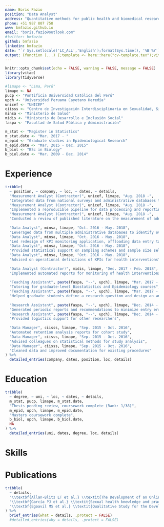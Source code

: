 ```yaml
---
name: Boris Fazio
position: "Data Analyst"
address: "Quantitative methods for public health and biomedical research"
phone: +51 987 807 758
www: bmfazio.github.io
email: "boris.fazio@outlook.com"
#twitter: bmfazio
github: bmfazio
linkedin: bmfazio
date: "`r Sys.setlocale('LC_ALL','English');format(Sys.time(), '%B %Y')`"
output: (function (...) {;template <- here::here("cv-template.tex");vitae::cv_document(..., template = template, citation_package = "biblatex",latex_engine = "xelatex")})
---
```


```r
knitr::opts_chunk$set(echo = FALSE, warning = FALSE, message = FALSE)
library(vitae)
library(tidyverse)

#limape <- "Lima, Perú"
limape <- NA
pucp <- "Pontificia Universidad Católica del Perú"
upch <- "Universidad Peruana Cayetano Heredia"
unicef <- "UNICEF"
ciisss <- "Centro de Investigación Interdisciplinaria en Sexualidad, Sida y Sociedad"
minsa <- "Ministerio de Salud"
midis <- "Ministerio de Desarrollo e Inclusión Social"
faspa <- "Facultad de Salud Pública y Administración"

m_stat <- "Magister in Statistics"
m_stat.date <- "Mar. 2017 - "
m_epid <- "Graduate studies in Epidemiological Research"
m_epid.date <- "Mar. 2015 - Dec. 2015"
b_biol <- "BSc in Biology"
b_biol.date <- "Mar. 2009 - Dec. 2014"


```

# Experience

```r
tribble(
  ~ position, ~ company, ~ loc, ~ dates, ~ details,
  "Measurement Analyst (Contractor)", unicef, limape, "Aug. 2018 -",
  "Integrated data from national surveys and administrative databases to enable calculation of well-being indicators",
  "Measurement Analyst (Contractor)", unicef, limape, "Aug. 2018 -",
  "Implemented a reproducible pipeline for data processing and reporting",
  "Measurement Analyst (Contractor)", unicef, limape, "Aug. 2018 -",
  "Conducted a review of published literature on the measurement of adolescent well-being",
  
  "Data Analyst", minsa, limape, "Oct. 2016 - May. 2018",
  "Leveraged data from multiple administrative databases to identify over 100 000 children with incomplete anemia treatment",
  "Data Analyst", minsa, limape, "Oct. 2016 - May. 2018",
  "Led redesign of KPI monitoring application, offloading data entry tasks from our five person team to over 200 counterparts countrywide",
  "Data Analyst", minsa, limape, "Oct. 2016 - May. 2018",
  "Provided statistical support on sampling schemes and sample size selection for national surveys",
  "Data Analyst", minsa, limape, "Oct. 2016 - May. 2018",
  "Advised on operational definitions of KPIs for health interventions",
  
  "Data Analyst (Contractor)", midis, limape, "Dec. 2017 - Feb. 2018",
  "Implemented automated reports for monitoring of health interventions",
  
  "Teaching Assistant", paste(faspa, "--", upch), limape, "Mar. 2017 - Dec. 2017",
  "Tutoring for graduate-level Biostatistics and Epidemiology courses",
  "Teaching Assistant", paste(faspa, "--", upch), limape, "Mar. 2017 - Dec. 2017",
  "Helped graduate students define a research question and design an analysis plan",
  
  "Research Assistant", paste(faspa, "--", upch), limape, "Dec. 2014 - Dec. 2016",
  "Generated periodic reports and recommendations to minimize entry errors for ongoing studies",
  "Research Assistant", paste(faspa, "--", upch), limape, "Dec. 2014 - Dec. 2016",
  "Provided logistics support for other researchers",
  
  "Data Manager", ciisss, limape, "Sep. 2015 - Oct. 2016",
  "Automated retention analysis reports for cohort study",
  "Data Manager", ciisss, limape, "Sep. 2015 - Oct. 2016",
  "Advised colleagues on statistical methods for study analysis",
  "Data Manager", ciisss, limape, "Sep. 2015 - Oct. 2016",
  "Cleaned data and improved documentation for existing procedures"
) %>% 
  detailed_entries(company, dates, position, loc, details)
```

# Education

```r
tribble(
  ~ degree, ~ uni, ~ loc, ~ dates, ~ details,
  m_stat, pucp, limape, m_stat.date,
  "Thesis pending review, coursework complete (Rank: 1/38)",
  m_epid, upch, limape, m_epid.date,
  "Masters coursework complete",
  b_biol, upch, limape, b_biol.date,
  NA
) %>% 
  detailed_entries(uni, dates, degree, loc, details)
```

# Skills

\begin{cvskills}
\cvskill{Data analysis}{Hierarchical models, survival analysis, structural equation modeling, survey analysis and design}
\cvskill{Programming}{R, SQL, Python, JavaScript}
\cvskill{Languages}{Spanish, English}
\end{cvskills}

\pagebreak

# Publications

```r
tribble(
  ~ details,
  "\\textbf{Allan-Blitz LT et al.} \\textit{The Development of an Online Risk Calculator for the Prediction of Future Syphilis among a High-Risk Cohort of Men Who Have Sex with Men and Transgender Women in Lima, Peru.} Sexual Health, 2018.",
  "\\textbf{García PJ et al.} \\textit{Sexual health knowledge and practices and STI/HIV prevalence among long-distance truck drivers in Peru.} SAGE Open Medicine, 2017.",
  "\\textbf{Egoavil MS et al.} \\textit{Qualitative Study for the Development of a Telemedicine System in Palliative Care.} Palliative Medicine and Hospice Care, 2017."
) %>%
  brief_entries(what = details, .protect = FALSE)
  #detailed_entries(why = details, .protect = FALSE)
```